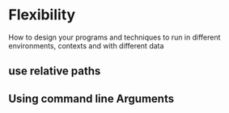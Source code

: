 # Flexibility 

How to design your programs and techniques to run in different 
environments, contexts and with different data


## use relative paths
## Using command line Arguments